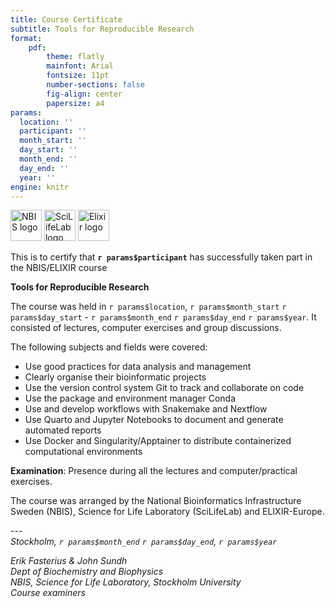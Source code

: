 ```yaml
---
title: Course Certificate
subtitle: Tools for Reproducible Research
format:
    pdf:
        theme: flatly
        mainfont: Arial
        fontsize: 11pt
        number-sections: false
        fig-align: center
        papersize: a4
params:
  location: ''
  participant: ''
  month_start: ''
  day_start: ''
  month_end: ''
  day_end: ''
  year: ''
engine: knitr
---
```


![NBIS logo](images/nbislogo_green_txt_f34bc9d3c3.png){height=50}
\hspace{4em}
![SciLifeLab logo](images/SciLifeLab_Logotype_Green_POS.png){height=50}
\hspace{4em}
![Elixir logo](images/elixir_sweden_white_background.png){height=50}

This is to certify that **`r params$participant`** has successfully taken part
in the NBIS/ELIXIR course

**Tools for Reproducible Research**

The course was held in `r params$location`, `r params$month_start` `r params$day_start` - `r params$month_end` `r params$day_end` `r params$year`. It consisted of lectures, computer exercises and group discussions.

The following subjects and fields were covered:

- Use good practices for data analysis and management
- Clearly organise their bioinformatic projects
- Use the version control system Git to track and collaborate on code
- Use the package and environment manager Conda
- Use and develop workflows with Snakemake and Nextflow
- Use Quarto and Jupyter Notebooks to document and generate automated reports
- Use Docker and Singularity/Apptainer to distribute containerized computational
  environments

**Examination**: Presence during all the lectures and computer/practical
exercises.

The course was arranged by the National Bioinformatics Infrastructure Sweden
(NBIS), Science for Life Laboratory (SciLifeLab) and ELIXIR-Europe.

\-\-\-\
_Stockholm, `r params$month_end` `r params$day_end`, `r params$year`_

_Erik Fasterius & John Sundh_\
_Dept of Biochemistry and Biophysics_\
_NBIS, Science for Life Laboratory, Stockholm University_\
_Course examiners_
